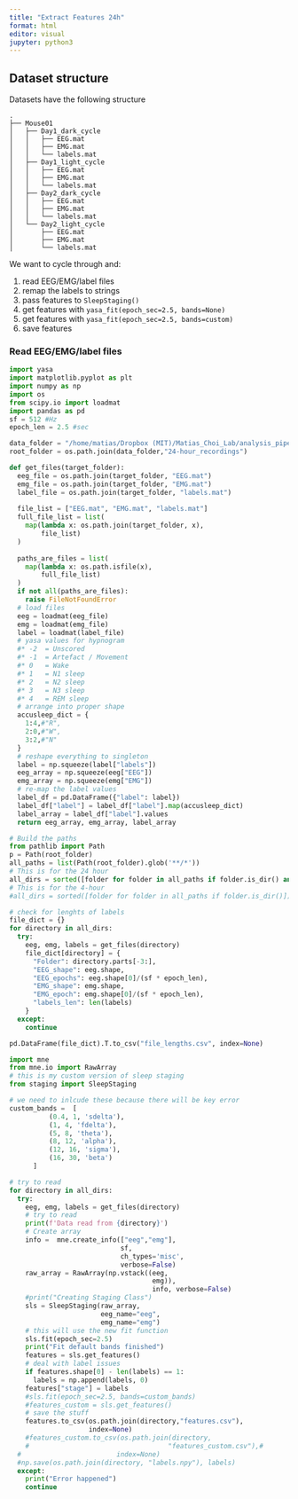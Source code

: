 ```yaml
---
title: "Extract Features 24h"
format: html
editor: visual
jupyter: python3
---
```


## Dataset structure

Datasets have the following structure

```         
.
├── Mouse01
│   ├── Day1_dark_cycle
│   │   ├── EEG.mat
│   │   ├── EMG.mat
│   │   └── labels.mat
│   ├── Day1_light_cycle
│   │   ├── EEG.mat
│   │   ├── EMG.mat
│   │   └── labels.mat
│   ├── Day2_dark_cycle
│   │   ├── EEG.mat
│   │   ├── EMG.mat
│   │   └── labels.mat
│   └── Day2_light_cycle
│       ├── EEG.mat
│       ├── EMG.mat
│       └── labels.mat
```

We want to cycle through and:

1.  read EEG/EMG/label files
2.  remap the labels to strings
3.  pass features to `SleepStaging()`
4.  get features with `yasa_fit(epoch_sec=2.5, bands=None)`
5.  get features with `yasa_fit(epoch_sec=2.5, bands=custom)`
6.  save features

### Read EEG/EMG/label files

```python
import yasa
import matplotlib.pyplot as plt
import numpy as np
import os
from scipy.io import loadmat
import pandas as pd
sf = 512 #Hz
epoch_len = 2.5 #sec

data_folder = "/home/matias/Dropbox (MIT)/Matias_Choi_Lab/analysis_pipelines/sleep_data_AccuSleep/"
root_folder = os.path.join(data_folder,"24-hour_recordings")

def get_files(target_folder):
  eeg_file = os.path.join(target_folder, "EEG.mat")
  emg_file = os.path.join(target_folder, "EMG.mat")
  label_file = os.path.join(target_folder, "labels.mat")
  
  file_list = ["EEG.mat", "EMG.mat", "labels.mat"]
  full_file_list = list(
    map(lambda x: os.path.join(target_folder, x), 
        file_list)
  )
  
  paths_are_files = list(
    map(lambda x: os.path.isfile(x),
        full_file_list)
  )
  if not all(paths_are_files):
    raise FileNotFoundError
  # load files
  eeg = loadmat(eeg_file)
  emg = loadmat(emg_file)
  label = loadmat(label_file)
  # yasa values for hypnogram
  #* -2  = Unscored
  #* -1  = Artefact / Movement
  #* 0   = Wake
  #* 1   = N1 sleep
  #* 2   = N2 sleep
  #* 3   = N3 sleep
  #* 4   = REM sleep
  # arrange into proper shape
  accusleep_dict = {
    1:4,#"R",
    2:0,#"W",
    3:2,#"N"
  }
  # reshape everything to singleton
  label = np.squeeze(label["labels"])
  eeg_array = np.squeeze(eeg["EEG"])
  emg_array = np.squeeze(emg["EMG"])
  # re-map the label values
  label_df = pd.DataFrame({"label": label})
  label_df["label"] = label_df["label"].map(accusleep_dict)
  label_array = label_df["label"].values
  return eeg_array, emg_array, label_array

```

```python
# Build the paths
from pathlib import Path
p = Path(root_folder)
all_paths = list(Path(root_folder).glob('**/*'))
# This is for the 24 hour
all_dirs = sorted([folder for folder in all_paths if folder.is_dir() and "cycle" in str(folder)])
# This is for the 4-hour
#all_dirs = sorted([folder for folder in all_paths if folder.is_dir()])
```

```python
# check for lenghts of labels
file_dict = {}
for directory in all_dirs:
  try:
    eeg, emg, labels = get_files(directory)
    file_dict[directory] = {
      "Folder": directory.parts[-3:],
      "EEG_shape": eeg.shape,
      "EEG_epochs": eeg.shape[0]/(sf * epoch_len),
      "EMG_shape": emg.shape,
      "EMG_epoch": emg.shape[0]/(sf * epoch_len),
      "labels_len": len(labels)
    }
  except:
    continue


```

```python
pd.DataFrame(file_dict).T.to_csv("file_lengths.csv", index=None)
```

```python
import mne
from mne.io import RawArray
# this is my custom version of sleep staging
from staging import SleepStaging

# we need to inlcude these because there will be key error
custom_bands =  [
          (0.4, 1, 'sdelta'), 
          (1, 4, 'fdelta'), 
          (5, 8, 'theta'),
          (8, 12, 'alpha'), 
          (12, 16, 'sigma'), 
          (16, 30, 'beta')
      ]

# try to read
for directory in all_dirs:
  try:
    eeg, emg, labels = get_files(directory)
    # try to read
    print(f'Data read from {directory}')
    # Create array
    info =  mne.create_info(["eeg","emg"], 
                            sf, 
                            ch_types='misc', 
                            verbose=False)
    raw_array = RawArray(np.vstack((eeg, 
                                    emg)),
                                    info, verbose=False)
    #print("Creating Staging Class")
    sls = SleepStaging(raw_array,
                       eeg_name="eeg", 
                       emg_name="emg")
    # this will use the new fit function
    sls.fit(epoch_sec=2.5)
    print("Fit default bands finished")
    features = sls.get_features()
    # deal with label issues
    if features.shape[0] - len(labels) == 1:
      labels = np.append(labels, 0)
    features["stage"] = labels
    #sls.fit(epoch_sec=2.5, bands=custom_bands)
    #features_custom = sls.get_features()
    # save the stuff
    features.to_csv(os.path.join(directory,"features.csv"),
                    index=None)
    #features_custom.to_csv(os.path.join(directory,
    #                                   "features_custom.csv"),# 
  #                        index=None)
  #np.save(os.path.join(directory, "labels.npy"), labels)
  except:
    print("Error happened")
    continue

```

```python
```
